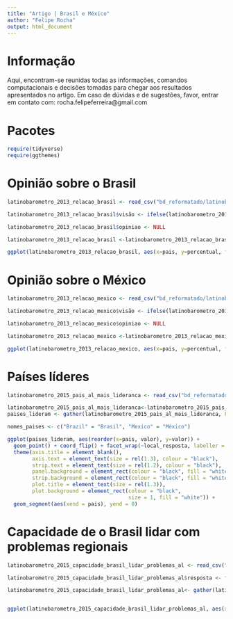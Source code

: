 ```yaml
---
title: "Artigo | Brasil e México"
author: "Felipe Rocha"
output: html_document
---
```


# Informação

Aqui, encontram-se reunidas todas as informações, comandos computacionais e decisões tomadas para chegar aos resultados apresentados no artigo. Em caso de dúvidas e de sugestões, favor, entrar em contato com: rocha.felipeferreira@gmail.com

# Pacotes

```r

require(tidyverse)
require(ggthemes)
```

# Opinião sobre o Brasil 

```r

latinobarometro_2013_relacao_brasil <- read_csv("bd_reformatado/latinobarometro_2013_relacao_brasil.csv")

latinobarometro_2013_relacao_brasil$visão <- ifelse(latinobarometro_2013_relacao_brasil$opiniao == "Muito Boa" | latinobarometro_2013_relacao_brasil$opiniao == "Boa", "Opinião Positiva", ifelse(latinobarometro_2013_relacao_brasil$opiniao == "Muito Ruim" | latinobarometro_2013_relacao_brasil$opiniao == "Ruim", "Opinião Negativa", ifelse(latinobarometro_2013_relacao_brasil$opiniao == "Sem Resposta" | latinobarometro_2013_relacao_brasil$opiniao == "Não Sabe", "Opinião Neutra", "não se aplica")))

latinobarometro_2013_relacao_brasil$opiniao <- NULL

latinobarometro_2013_relacao_brasil <-latinobarometro_2013_relacao_brasil %>% group_by(pais, visão) %>% summarise(percentual = sum(percentual))

ggplot(latinobarometro_2013_relacao_brasil, aes(x=pais, y=percentual, fill = visão)) + geom_col(position = "fill") + coord_flip() + scale_y_continuous(labels=scales::percent) + scale_x_discrete(labels = c("Brasil", "México")) + theme_wsj(color = "white") + guides(fill=guide_legend(title=NULL)) + theme(legend.text = element_text(size = rel(1))) + scale_fill_manual(values = c("tomato1", "grey76", "darkslategray4"))

```

# Opinião sobre o México

```r

latinobarometro_2013_relacao_mexico <- read_csv("bd_reformatado/latinobarometro_2013_relacao_mexico.csv")

latinobarometro_2013_relacao_mexico$visão <- ifelse(latinobarometro_2013_relacao_mexico$opiniao == "Muito Boa" | latinobarometro_2013_relacao_mexico$opiniao == "Boa", "Opinião Positiva", ifelse(latinobarometro_2013_relacao_mexico$opiniao == "Muito Ruim" | latinobarometro_2013_relacao_mexico$opiniao == "Ruim", "Opinião Negativa", ifelse(latinobarometro_2013_relacao_mexico$opiniao == "Sem Resposta" | latinobarometro_2013_relacao_mexico$opiniao == "Não Sabe", "Opinião Neutra", "não se aplica")))

latinobarometro_2013_relacao_mexico$opiniao <- NULL

latinobarometro_2013_relacao_mexico <-latinobarometro_2013_relacao_mexico %>% group_by(pais, visão) %>% summarise(percentual = sum(percentual))

ggplot(latinobarometro_2013_relacao_mexico, aes(x=pais, y=percentual, fill = visão)) + geom_col(position = "fill") + coord_flip() + scale_y_continuous(labels=scales::percent) + scale_x_discrete(labels = c("Brasil", "México")) + theme_wsj(color = "white") + guides(fill=guide_legend(title=NULL)) + theme(legend.text = element_text(size = rel(1))) + scale_fill_manual(values = c("tomato1", "grey76", "darkslategray4"))


```


# Países líderes


```r

latinobarometro_2015_pais_al_mais_lideranca <- read_csv("bd_reformatado/latinobarometro_2015_pais_al_mais_lideranca.csv")

latinobarometro_2015_pais_al_mais_lideranca<-latinobarometro_2015_pais_al_mais_lideranca[-24,]
paises_lideram <- gather(latinobarometro_2015_pais_al_mais_lideranca, key = "local_resposta", value = "valor", -pais)

nomes_paises <- c("Brazil" = "Brasil", "Mexico" = "México")

ggplot(paises_lideram, aes(reorder(x=pais, valor), y=valor)) +
  geom_point() + coord_flip() + facet_wrap(~local_resposta, labeller = as_labeller(nomes_paises)) + 
  theme(axis.title = element_blank(), 
        axis.text = element_text(size = rel(1.3), colour = "black"),
        strip.text = element_text(size = rel(1.2), colour = "black"),
        panel.background = element_rect(colour = "black", fill = "white"),
        strip.background = element_rect(colour = "black", fill = "white"), 
        plot.title = element_text(size = rel(1.3)), 
        plot.background = element_rect(colour = "black", 
                                       size = 1, fill = "white")) + 
  geom_segment(aes(xend = pais), yend = 0) 

```


# Capacidade de o Brasil lidar com problemas regionais


```r

latinobarometro_2015_capacidade_brasil_lidar_problemas_al <- read_csv("bd_reformatado/latinobarometro_2015_capacidade_brasil_lidar_problemas_al.csv")

latinobarometro_2015_capacidade_brasil_lidar_problemas_al$resposta <- factor(latinobarometro_2015_capacidade_brasil_lidar_problemas_al$resposta, levels = c("Sem Resposta", "Não Sabe", "Nenhuma", "Pouca", "Alguma", "Muita"), labels = c("Sem Resposta", "Não Sabe", "Nenhuma", "Pouca", "Alguma", "Muita") ,ordered = TRUE)

latinobarometro_2015_capacidade_brasil_lidar_problemas_al<- gather(latinobarometro_2015_capacidade_brasil_lidar_problemas_al, key =  "pais", value = "percentual", -resposta)


ggplot(latinobarometro_2015_capacidade_brasil_lidar_problemas_al, aes(x= reorder(resposta, percentual), y=percentual, fill = pais)) + geom_bar(stat = "identity") + coord_flip() + theme_hc(style  = "default") + theme(axis.title.x = element_blank(), axis.title.y = element_blank(), axis.text = element_text(size = rel(1.1), colour = "black")) + guides(fill = guide_legend(title = NULL)) + scale_fill_economist(labels = c("Brasil", "México")) 
```





